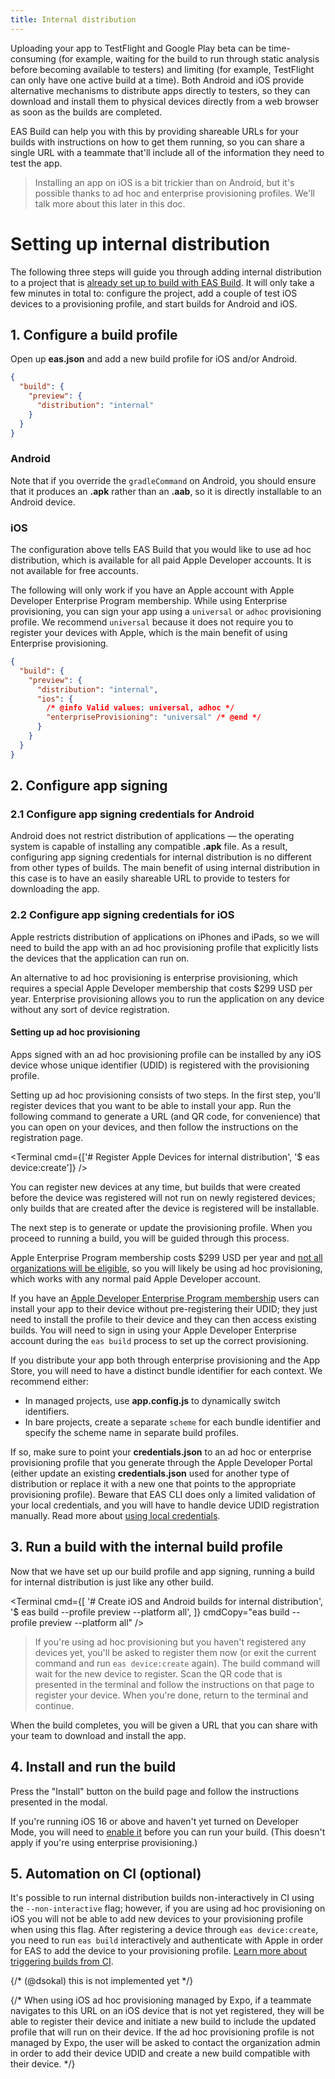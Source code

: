 ```yaml
---
title: Internal distribution
---
```



Uploading your app to TestFlight and Google Play beta can be time-consuming (for example, waiting for the build to run through static analysis before becoming available to testers) and limiting (for example, TestFlight can only have one active build at a time). Both Android and iOS provide alternative mechanisms to distribute apps directly to testers, so they can download and install them to physical devices directly from a web browser as soon as the builds are completed.

EAS Build can help you with this by providing shareable URLs for your builds with instructions on how to get them running, so you can share a single URL with a teammate that'll include all of the information they need to test the app.

> Installing an app on iOS is a bit trickier than on Android, but it's possible thanks to ad hoc and enterprise provisioning profiles. We'll talk more about this later in this doc.

# Setting up internal distribution

The following three steps will guide you through adding internal distribution to a project that is [already set up to build with EAS Build](setup.mdx). It will only take a few minutes in total to: configure the project, add a couple of test iOS devices to a provisioning profile, and start builds for Android and iOS.

## 1. Configure a build profile

Open up **eas.json** and add a new build profile for iOS and/or Android.

```json eas.json
{
  "build": {
    "preview": {
      "distribution": "internal"
    }
  }
}
```

### Android

Note that if you override the `gradleCommand` on Android, you should ensure that it produces an **.apk** rather than an **.aab**, so it is directly installable to an Android device.

### iOS

The configuration above tells EAS Build that you would like to use ad hoc distribution, which is available for all paid Apple Developer accounts. It is not available for free accounts.

<Collapsible summary="Do you have an Apple Developer Enterprise Program membership?">

The following will only work if you have an Apple account with Apple Developer Enterprise Program membership. While using Enterprise provisioning, you can sign your app using a `universal` or `adhoc` provisioning profile. We recommend `universal` because it does not require you to register your devices with Apple, which is the main benefit of using Enterprise provisioning.

```json
{
  "build": {
    "preview": {
      "distribution": "internal",
      "ios": {
        /* @info Valid values: universal, adhoc */
        "enterpriseProvisioning": "universal" /* @end */
      }
    }
  }
}
```

</Collapsible>

## 2. Configure app signing

### 2.1 Configure app signing credentials for Android

Android does not restrict distribution of applications &mdash; the operating system is capable of installing any compatible **.apk** file. As a result, configuring app signing credentials for internal distribution is no different from other types of builds. The main benefit of using internal distribution in this case is to have an easily shareable URL to provide to testers for downloading the app.

### 2.2 Configure app signing credentials for iOS

Apple restricts distribution of applications on iPhones and iPads, so we will need to build the app with an ad hoc provisioning profile that explicitly lists the devices that the application can run on.

An alternative to ad hoc provisioning is enterprise provisioning, which requires a special Apple Developer membership that costs $299 USD per year. Enterprise provisioning allows you to run the application on any device without any sort of device registration.

#### Setting up ad hoc provisioning

Apps signed with an ad hoc provisioning profile can be installed by any iOS device whose unique identifier (UDID) is registered with the provisioning profile.

Setting up ad hoc provisioning consists of two steps. In the first step, you'll register devices that you want to be able to install your app. Run the following command to generate a URL (and QR code, for convenience) that you can open on your devices, and then follow the instructions on the registration page.

<Terminal cmd={['# Register Apple Devices for internal distribution', '$ eas device:create']} />

You can register new devices at any time, but builds that were created before the device was registered will not run on newly registered devices; only builds that are created after the device is registered will be installable.

The next step is to generate or update the provisioning profile. When you proceed to running a build, you will be guided through this process.

<Collapsible summary="Are you setting up enterprise provisioning?">

Apple Enterprise Program membership costs $299 USD per year and [not all organizations will be eligible](https://developer.apple.com/programs/enterprise/), so you will likely be using ad hoc provisioning, which works with any normal paid Apple Developer account.

If you have an [Apple Developer Enterprise Program membership](https://developer.apple.com/programs/enterprise/) users can install your app to their device without pre-registering their UDID; they just need to install the profile to their device and they can then access existing builds. You will need to sign in using your Apple Developer Enterprise account during the `eas build` process to set up the correct provisioning.

If you distribute your app both through enterprise provisioning and the App Store, you will need to have a distinct bundle identifier for each context. We recommend either:

- In managed projects, use **app.config.js** to dynamically switch identifiers.
- In bare projects, create a separate `scheme` for each bundle identifier and specify the scheme name in separate build profiles.

</Collapsible>

<Collapsible summary="Are you using manual local credentials?">

If so, make sure to point your **credentials.json** to an ad hoc or enterprise provisioning profile that you generate through the Apple Developer Portal (either update an existing **credentials.json** used for another type of distribution or replace it with a new one that points to the appropriate provisioning profile). Beware that EAS CLI does only a limited validation of your local credentials, and you will have to handle device UDID registration manually. Read more about [using local credentials](/app-signing/local-credentials.mdx).

</Collapsible>

## 3. Run a build with the internal build profile

Now that we have set up our build profile and app signing, running a build for internal distribution is just like any other build.

<Terminal
  cmd={[
    '# Create iOS and Android builds for internal distribution',
    '$ eas build --profile preview --platform all',
  ]}
  cmdCopy="eas build --profile preview --platform all"
/>

> If you're using ad hoc provisioning but you haven't registered any devices yet, you'll be asked to register them now (or exit the current command and run `eas device:create` again). The build command will wait for the new device to register. Scan the QR code that is presented in the terminal and follow the instructions on that page to register your device. When you're done, return to the terminal and continue.

When the build completes, you will be given a URL that you can share with your team to download and install the app.

## 4. Install and run the build

Press the "Install" button on the build page and follow the instructions presented in the modal.

If you're running iOS 16 or above and haven't yet turned on Developer Mode, you will need to [enable it](/guides/ios-developer-mode) before you can run your build. (This doesn't apply if you're using enterprise provisioning.)

## 5. Automation on CI (optional)

It's possible to run internal distribution builds non-interactively in CI using the `--non-interactive` flag; however, if you are using ad hoc provisioning on iOS you will not be able to add new devices to your provisioning profile when using this flag. After registering a device through `eas device:create`, you need to run `eas build` interactively and authenticate with Apple in order for EAS to add the device to your provisioning profile. [Learn more about triggering builds from CI](/build/building-on-ci.mdx).

{/* (@dsokal) this is not implemented yet */}

{/* When using iOS ad hoc provisioning managed by Expo, if a teammate navigates to this URL on an iOS device that is not yet registered, they will be able to register their device and initiate a new build to include the updated profile that will run on their device. If the ad hoc provisioning profile is not managed by Expo, the user will be asked to contact the organization admin in order to add their device UDID and create a new build compatible with their device. */}
